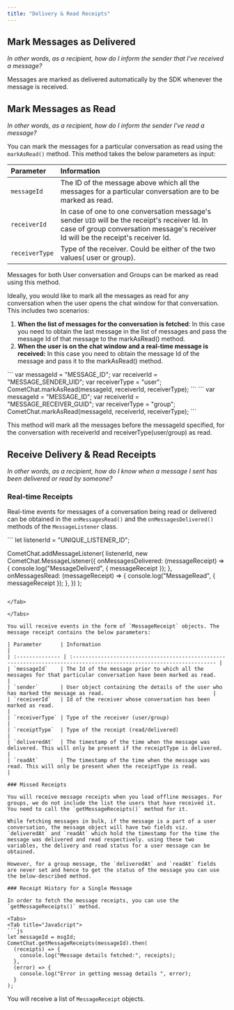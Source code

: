 ```yaml
---
title: "Delivery & Read Receipts"
---
```




## Mark Messages as Delivered

*In other words, as a recipient, how do I inform the sender that I've received a message?*

Messages are marked as delivered automatically by the SDK whenever the message is received.

## Mark Messages as Read

*In other words, as a recipient, how do I inform the sender I've read a message?*

You can mark the messages for a particular conversation as read using the `markAsRead()` method. This method takes the below parameters as input:

| Parameter      | Information                                                                                                                                                                         |
| :-------------- | :----------------------------------------------------------------------------------------------------------------------------------------------------------------------------------- |
| `messageId`    | The ID of the message above which all the messages for a particular conversation are to be marked as read.                                                                          |
| `receiverId`   | In case of one to one conversation message's sender `UID` will be the receipt's receiver Id. In case of group conversation message's receiver Id will be the receipt's receiver Id. |
| `receiverType` | Type of the receiver. Could be either of the two values( user or group).                                                                                                            |

Messages for both User conversation and Groups can be marked as read using this method.

Ideally, you would like to mark all the messages as read for any conversation when the user opens the chat window for that conversation. This includes two scenarios:

1. **When the list of messages for the conversation is fetched**: In this case you need to obtain the last message in the list of messages and pass the message Id of that message to the markAsRead() method.
2. **When the user is on the chat window and a real-time message is received:** In this case you need to obtain the message Id of the message and pass it to the markAsRead() method.

<Tabs>
<Tab title="User Conversation">
```
var messageId = "MESSAGE_ID";
var receiverId = "MESSAGE_SENDER_UID";
var receiverType = "user";
CometChat.markAsRead(messageId, receiverId, receiverType);
```

</Tab>

<Tab title="Group Conversation">
```
var messageId = "MESSAGE_ID";
var receiverId = "MESSAGE_RECEIVER_GUID";
var receiverType = "group";
CometChat.markAsRead(messageId, receiverId, receiverType);
```

</Tab>

</Tabs>

This method will mark all the messages before the messageId specified, for the conversation with receiverId and receiverType(user/group) as read.

## Receive Delivery & Read Receipts

*In other words, as a recipient, how do I know when a message I sent has been delivered or read by someone?*

### Real-time Receipts

Real-time events for messages of a conversation being read or delivered can be obtained in the `onMessagesRead()` and the `onMessagesDelivered()` methods of the `MessageListener` class.

<Tabs>
<Tab title="Message Listener">
```
let listenerId = "UNIQUE_LISTENER_ID";

CometChat.addMessageListener(
  listenerId,
  new CometChat.MessageListener({
    onMessagesDelivered: (messageReceipt) => {
      console.log("MessageDeliverd", { messageReceipt });
    },
    onMessagesRead: (messageReceipt) => {
      console.log("MessageRead", { messageReceipt });
    },
  })
);
```

</Tab>

</Tabs>

You will receive events in the form of `MessageReceipt` objects. The message receipt contains the below parameters:

| Parameter      | Information                                                                                                          |
| :-------------- | :-------------------------------------------------------------------------------------------------------------------- |
| `messageId`    | The Id of the message prior to which all the messages for that particular conversation have been marked as read.     |
| `sender`       | User object containing the details of the user who has marked the message as read.                                   |
| `receiverId`   | Id of the receiver whose conversation has been marked as read.                                                       |
| `receiverType` | Type of the receiver (user/group)                                                                                    |
| `receiptType`  | Type of the receipt (read/delivered)                                                                                 |
| `deliveredAt`  | The timestamp of the time when the message was delivered. This will only be present if the receiptType is delivered. |
| `readAt`       | The timestamp of the time when the message was read. This will only be present when the receiptType is read.         |

### Missed Receipts

You will receive message receipts when you load offline messages. For groups, we do not include the list the users that have received it. You need to call the `getMessageReceipts()` method for it.

While fetching messages in bulk, if the message is a part of a user conversation, the message object will have two fields viz. `deliveredAt` and `readAt` which hold the timestamp for the time the message was delivered and read respectively. using these two variables, the delivery and read status for a user message can be obtained.

However, for a group message, the `deliveredAt` and `readAt` fields are never set and hence to get the status of the message you can use the below-described method.

### Receipt History for a Single Message

In order to fetch the message receipts, you can use the `getMessageReceipts()` method.

<Tabs>
<Tab title="JavaScript">
```js
let messageId = msgId;
CometChat.getMessageReceipts(messageId).then(
  (receipts) => {
    console.log("Message details fetched:", receipts);
  },
  (error) => {
    console.log("Error in getting messag details ", error);
  }
);
```

</Tab>

</Tabs>

You will receive a list of `MessageReceipt` objects.
